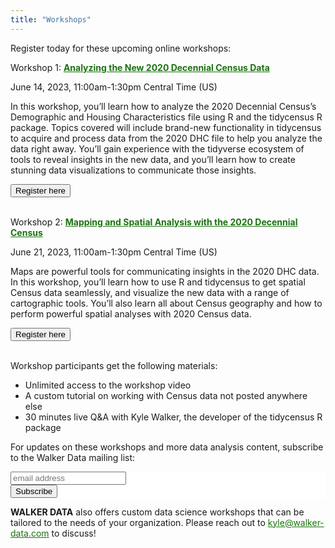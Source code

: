 ```yaml
---
title: "Workshops"
---
```


Register today for these upcoming online workshops: 

Workshop 1: [__Analyzing the New 2020 Decennial Census Data__](https://www.eventbrite.com/e/access-and-analyze-the-new-2020-decennial-census-data-tickets-632022023887)

June 14, 2023, 11:00am-1:30pm Central Time (US)

In this workshop, you'll learn how to analyze the 2020 Decennial Census's Demographic and Housing Characteristics file using R and the tidycensus R package.  Topics covered will include brand-new functionality in tidycensus to acquire and process data from the 2020 DHC file to help you analyze the data right away.  You'll gain experience with the tidyverse ecosystem of tools to reveal insights in the new data, and you'll learn how to create stunning data visualizations to communicate those insights.  


```{=html}
<div class="center">
    <a href="https://www.eventbrite.com/e/access-and-analyze-the-new-2020-decennial-census-data-tickets-632022023887"><button class="custom-button">Register here</button></a>
</div>
<br/>

```

Workshop 2: [__Mapping and Spatial Analysis with the 2020 Decennial Census__](https://www.eventbrite.com/e/mapping-and-spatial-analysis-with-the-2020-decennial-census-tickets-641300375687)

June 21, 2023, 11:00am-1:30pm Central Time (US)

Maps are powerful tools for communicating insights in the 2020 DHC data.  In this workshop, you'll learn how to use R and tidycensus to get spatial Census data seamlessly, and visualize the new data with a range of cartographic tools.  You'll also learn all about Census geography and how to perform powerful spatial analyses with 2020 Census data.  

```{=html}
<div class="center">
    <a href="https://www.eventbrite.com/e/mapping-and-spatial-analysis-with-the-2020-decennial-census-tickets-641300375687"><button class="custom-button">Register here</button></a>
</div>
<br/>
```


Workshop participants get the following materials: 

* Unlimited access to the workshop video
* A custom tutorial on working with Census data not posted anywhere else
* 30 minutes live Q&A with Kyle Walker, the developer of the tidycensus R package

For updates on these workshops and more data analysis content, subscribe to the Walker Data mailing list:

```{=html}
<!-- Begin MailChimp Signup Form -->
<link href="https://cdn-images.mailchimp.com/embedcode/slim-10_7.css" rel="stylesheet" type="text/css">
<style type="text/css">
#mc_embed_signup{background:#fff; clear:left; font:14px Helvetica,Arial,sans-serif; }
/* Add your own MailChimp form style overrides in your site stylesheet or in this style block.
We recommend moving this block and the preceding CSS link to the HEAD of your HTML file. */
</style>
<div id="mc_embed_signup">
<form action="https://github.us15.list-manage.com/subscribe/post?u=1829a68a5eda3d301119fdcd6&amp;id=c4a53d2961" method="post" id="mc-embedded-subscribe-form" name="mc-embedded-subscribe-form" class="validate" target="_blank" novalidate>
<div id="mc_embed_signup_scroll">

<input type="email" value="" name="EMAIL" class="email" id="mce-EMAIL" placeholder="email address" required>
<!-- real people should not fill this in and expect good things - do not remove this or risk form bot signups-->
<div style="position: absolute; left: -5000px;" aria-hidden="true"><input type="text" name="b_1829a68a5eda3d301119fdcd6_c4a53d2961" tabindex="-1" value=""></div>
<div class="clear"><input type="submit" value="Subscribe" name="subscribe" id="mc-embedded-subscribe" class="button"></div>
</div>
</form>
</div>


<!--End mc_embed_signup-->
```



__WALKER DATA__ also offers custom data science workshops that can be tailored to the needs of your organization.  Please reach out to <kyle@walker-data.com> to discuss!



<style>
 a {
   color: #1a730f; 
 }

 .btn-outline-dark:hover {
     color: #fff;
     background-color: #1a730f;
     border-color: #343a40;
 }
</style>
